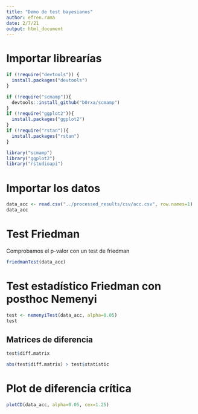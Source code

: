```yaml
---
title: "Demo de test bayesianos"
author: efren.rama
date: 2/7/21
output: html_document
---
```


# Importar librearías

```r
if (!require("devtools")) {
  install.packages("devtools")
}

if (!require("scmamp")){
  devtools::install_github("b0rxa/scmamp")
}
if (!require("ggplot2")){
  install.packages("ggplot2")
}
if (!require("rstan")){
  install.packages("rstan")
}

library("scmamp")
library("ggplot2")
library("rstudioapi")
```

# Importar los datos

```r
data_acc <- read.csv("../processed_results/csv/acc.csv", row.names=1)
data_acc
```

# Test Friedman

Comprobamos el p-valor con un test de friedman

```r
friedmanTest(data_acc)
```

# Test estadístico Friedman con posthoc Nemenyi

```r
test <- nemenyiTest(data_acc, alpha=0.05)
test
```

## Matrices de diferencia

```r
test$diff.matrix

```
```r
abs(test$diff.matrix) > test$statistic
```

# Plot de diferencia crítica
```r
plotCD(data_acc, alpha=0.05, cex=1.25)
```


